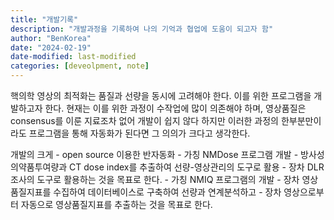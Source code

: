 ```yaml
---
title: "개발기록"
description: "개발과정을 기록하여 나의 기억과 협업에 도움이 되고자 함"
author: "BenKorea"
date: "2024-02-19"
date-modified: last-modified
categories: [deveolpment, note]
---
```


핵의학 영상의 최적화는 품질과 선량을 동시에 고려해야 한다. 이를 위한 프로그램을 개발하고자 한다.
현재는 이를 위한 과정이 수작업에 많이 의존해야 하며, 영상품질은 consensus를 이룬 지료조차 없어 개발이 쉽지 않다 하지만 이러한 과정의 한부분만이라도 프로그램을 통해 자동화가 된다면 그 의의가 크다고 생각한다.

개발의 크게 
- open source 이용한 반자동화
- 가칭 NMDose 프로그램 개발
    -   방사성의약품투여량과 CT dose index를 추출하여 선량-영상관리의 도구로 활용
    -   장차 DLR 조사의 도구로 활용하는 것을 목표로 한다.
- 가칭 NMIQ 프로그램의 개발
    -   장차 영상품질지표를 수집하여 데이터베이스로 구축하여 선량과 연계분석하고
    -   장차 영상으로부터 자동으로 영상품질지표를 추출하는 것을 목표로 한다.